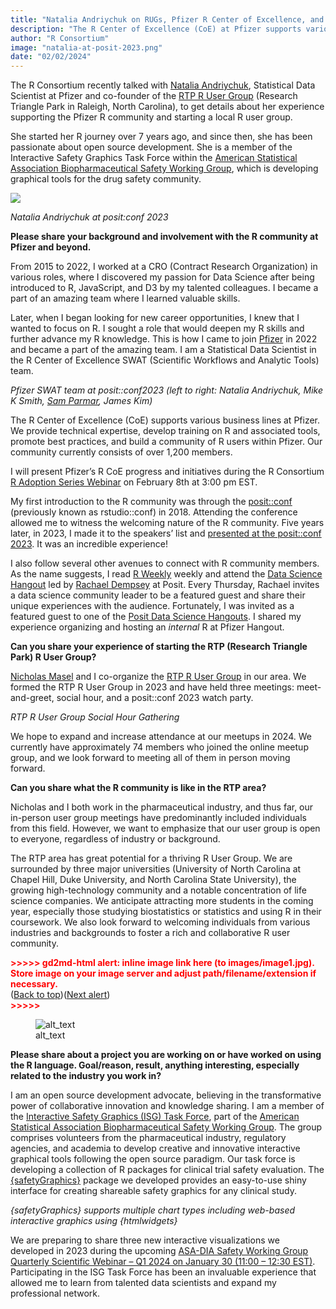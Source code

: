 ```yaml
---
title: "Natalia Andriychuk on RUGs, Pfizer R Center of Excellence, and Open Source Projects: Fostering R Communities Inside and Out"
description: "The R Center of Excellence (CoE) at Pfizer supports various business lines at Pfizer, providing technical expertise, training on R and associated tools, promoting best practices, and building a community of R users within Pfizer. The R community in Pfizer currently consists of over 1,200 members."
author: "R Consortium"
image: "natalia-at-posit-2023.png"
date: "02/02/2024"
---
```


The R Consortium recently talked with [Natalia Andriychuk](https://www.linkedin.com/in/natalia-andriychuk-0209b1ba/), Statistical Data Scientist at Pfizer and co-founder of the [RTP R User Group](https://www.meetup.com/rtp-r-user-group/) (Research Triangle Park in Raleigh, North Carolina), to get details about her experience supporting the Pfizer R community and starting a local R user group. 

She started her R journey over 7 years ago, and since then, she has been passionate about open source development. She is a member of the Interactive Safety Graphics Task Force within the [American Statistical Association Biopharmaceutical Safety Working Group](https://community.amstat.org/biop/workinggroups/safety-home), which is developing graphical tools for the drug safety community. 

![](images/natalia-at-posit-2024.png)

_Natalia Andriychuk at posit:conf 2023_

**Please share your background and involvement with the R community at Pfizer and beyond.**

From 2015 to 2022, I worked at a CRO (Contract Research Organization) in various roles, where I discovered my passion for Data Science after being introduced to R, JavaScript, and D3 by my talented colleagues. I became a part of an amazing team where I learned valuable skills.

Later, when I began looking for new career opportunities, I knew that I wanted to focus on R. I sought a role that would deepen my R skills and further advance my R knowledge. This is how I came to join [Pfizer](https://www.pfizer.com/) in 2022 and became a part of the amazing team. I am a Statistical Data Scientist in the R Center of Excellence SWAT (Scientific Workflows and Analytic Tools) team.

_Pfizer SWAT team at posit::conf2023 (left to right: Natalia Andriychuk, Mike K Smith, [Sam Parmar](https://www.r-consortium.org/blog/2023/11/13/dive-into-r-collaborate-with-the-indy-userr-group-as-a-newsletter-contributor), James Kim)_

The R Center of Excellence (CoE) supports various business lines at Pfizer. We provide technical expertise, develop training on R and associated tools, promote best practices, and build a community of R users within Pfizer. Our community currently consists of over 1,200 members. 

I will present Pfizer’s R CoE progress and initiatives during the R Consortium [R Adoption Series Webinar](https://www.r-consortium.org/webinars) on February 8th at 3:00 pm EST. 

My first introduction to the R community was through the [posit::conf](https://posit.co/conference/) (previously known as rstudio::conf) in 2018. Attending the conference allowed me to witness the welcoming nature of the R community. Five years later, in 2023, I made it to the speakers’ list and [presented at the posit::conf 2023](https://www.youtube.com/watch?v=OvKPTPqflKQRlQA). It was an incredible experience!

I also follow several other avenues to connect with R community members. As the name suggests, I read [R Weekly](https://rweekly.org/) weekly and attend the [Data Science Hangout](https://posit.co/data-science-hangout/) led by [Rachael Dempsey](https://www.linkedin.com/search/results/all/?fetchDeterministicClustersOnly=true&heroEntityKey=urn%3Ali%3Afsd_profile%3AACoAAAadYdgBJUxkekNf4vIA9ZSbwU207G8aVxw&keywords=rachael%20dempsey&origin=RICH_QUERY_SUGGESTION&position=0&searchId=bfbaff7c-0b3f-48c0-8512-726bc2e316e9&sid=%3A%3As&spellCorrectionEnabled=false) at Posit. Every Thursday, Rachael invites a data science community leader to be a featured guest and share their unique experiences with the audience. Fortunately, I was invited as a featured guest to one of the [Posit Data Science Hangouts](https://www.youtube.com/watch?v=XpNwVWvRlQA). I shared my experience organizing and hosting an _internal_ R at Pfizer Hangout. 

**Can you share your experience of starting the RTP (Research Triangle Park) R User Group?**

[Nicholas Masel](https://www.linkedin.com/in/nicholasmasel/) and I co-organize the [RTP R User Group](https://www.meetup.com/rtp-r-user-group/) in our area. We formed the RTP R User Group in 2023 and have held three meetings‌: meet-and-greet, social hour, and a posit::conf 2023 watch party. 

_RTP R User Group Social Hour Gathering_

We hope to expand and increase attendance at our meetups in 2024. We currently have approximately 74 members who joined the online meetup group, and we look forward to meeting all of them in person moving forward. 

**Can you share what the R community is like in the RTP area? **

Nicholas and I both work in the pharmaceutical industry, and thus far, our in-person user group meetings have predominantly included individuals from this field. However, we want to emphasize that our user group is open to everyone, regardless of industry or background. 

The RTP area has great potential for a thriving R User Group. We are surrounded by three major universities (University of North Carolina at Chapel Hill, Duke University, and North Carolina State University), the growing high-technology community and a notable concentration of life science companies. We anticipate attracting more students in the coming year, especially those studying biostatistics or statistics and using R in their coursework. We also look forward to welcoming individuals from various industries and backgrounds to foster a rich and collaborative R user community.



<p id="gdcalert1" ><span style="color: red; font-weight: bold">>>>>>  gd2md-html alert: inline image link here (to images/image1.jpg). Store image on your image server and adjust path/filename/extension if necessary. </span><br>(<a href="#">Back to top</a>)(<a href="#gdcalert2">Next alert</a>)<br><span style="color: red; font-weight: bold">>>>>> </span></p>


![alt_text](images/image1.jpg "image_tooltip")


**Please share about a project you are working on or have worked on using the R language. Goal/reason, result, anything interesting, especially related to the industry you work in?**

I am an open source development advocate, believing in the transformative power of collaborative innovation and knowledge sharing. I am a member of the [Interactive Safety Graphics (ISG) Task Force](https://safetygraphics.github.io/), part of the [American Statistical Association Biopharmaceutical Safety Working Group](https://community.amstat.org/biop/workinggroups/safety-home). The group comprises volunteers from the pharmaceutical industry, regulatory agencies, and academia to develop creative and innovative interactive graphical tools following the open source paradigm. Our task force is developing a collection of R packages for clinical trial safety evaluation. The [{safetyGraphics}](https://github.com/SafetyGraphics/SafetyGraphics/wiki/Intro) package we developed provides an easy-to-use shiny interface for creating shareable safety graphics for any clinical study. 

_{safetyGraphics} supports multiple chart types including web-based interactive graphics using {htmlwidgets}_

We are preparing to share three new interactive visualizations we developed in 2023 during the upcoming [ASA-DIA Safety Working Group Quarterly Scientific Webinar – Q1 2024 on January 30 (11:00 – 12:30 EST)](https://www.linkedin.com/posts/wei-michelle-zhang-47119356_quarterly-scientific-webinar-q1-2024-activity-7150818020167221249-6Ahv?utm_source=share&utm_medium=member_desktop). Participating in the ISG Task Force has been an invaluable experience that allowed me to learn from talented data scientists and expand my professional network. 